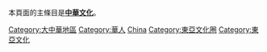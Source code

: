 本頁面的主條目是'''[[中華文化|中華文化]]'''。

[[Category:大中華地區|Category:大中華地區]]
[[Category:華人|Category:華人]]
[[Category:各族文化|China]]
[[Category:東亞文化圈|Category:東亞文化圈]]
[[Category:東亞文化|Category:東亞文化]]